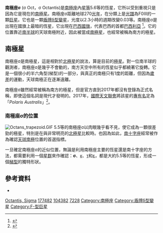 {{Starbox begin
| name=南極座σ}}
{{Starbox image
| image=[[Image:Octans_01.gif|250px]]
| caption=南極座與周邊，南極座σ在圖中以藍色標示著<br>(點擊可以看放大的全圖。) }}
{{Starbox observe
| epoch=J2000
| ra=21<sup>h</sup> 08<sup>m</sup> 46.8<sup>s</sup>
| dec=-88° 57′ 23″
| appmag_v=5.42
| constell=[[南極座|南極座]] }}
{{Starbox character
| class=F0 III
| b-v=0.27
| u-b=0.13
| variable=[[盾牌δ型變星|盾牌座δ]] }}
{{Starbox astrometry
| radial_v=+11.9
| prop_mo_ra=25.96
| prop_mo_dec=5.02
| parallax=12.07
| p_error=0.48
| dist_ly=270
| dist_pc=83
| absmag_v=0.83 }}
{{Starbox catalog
| names=Polaris Australis, [[Harvard_Revised_catalogue|HR]] 7228, [[Henry_Draper_catalogue|HD]] 177482, [[Smithsonian_Astrophysical_Observatory_Star_Catalog|SAO]] 258857, [[Fifth_Fundamental_Catalogue|FK5]] 923, [[Hipparcos_catalogue|HIP]] 104382. }}
{{Starbox reference
| Simbad = HD+177482 }}
{{Starbox end}}

'''南極座σ''' (σ Oct，σ Octantis)是[[南極座|南極座]]內[[視星等|星等]]5.6等的恆星，它所以受到重視只是因為它是現在的[[極星|南極星]]。南極座σ距離地球270[[光年|光年]]，在分類上是[[光谱分析|光譜]]為F0III的一顆[[巨星|巨星]]。它也是一顆[[矮造父變星|盾牌δ型變星]]，光度以2.3小時的週期改變0.03等。南極座σ是出現在國旗上最暗的恆星，它出現在[[巴西國旗|巴西國旗]]，代表巴西的首都[[巴西利亞|巴西利亞]] <ref>{{cite web|title=Astronomy of the Brazilian Flag|url=http://www.fotw.net/flags/br_astro.html|publisher=FOTW Flags Of The World website|archiveurl=https://web.archive.org/web/20090628101130/http://www.fotw.net/flags/br_astro.html|archivedate=2009-06-28|dead-url=yes|accessdate=2010-10-01}}</ref>。它的位置靠近[[南半球|南半球]]的天球南極附近，因此被當成[[極星|南極星]]，也經常被稱為南方的極星。

== 南極星 ==

南極座σ是南極星，這是相對於[[北極星|北極星]]的說法，算是目前的[[極星|極星]]。對一位南半球的觀測者，南極座σ是幾乎不會動的，南方天空中所有的恆星似乎都繞著它旋轉。它是一個很小的半六角型(梯型)的一部分，與真正的南極只有1度的距離，但因為[[分點歲差|歲差]]的運動，天球南極正在逐漸遠離。

南極座σ雖然經常被稱為南方的極星，但是官方直到2017年都沒有登錄為正式名稱，即使這個名詞是現代才發明的。2017年，[[國際天文聯會|國際天文聯會]]將該星的[[專有名稱|專有名]]定為「''Polaris Australis''」<ref>{{Cite web|title=IAU Catalog of Star Names|url=http://www.pas.rochester.edu/~emamajek/WGSN/IAU-CSN.txt|accessdate=2022年4月7日|date=2017-11-19|publisher=IAU|archive-date=2018-07-07|archive-url=https://web.archive.org/web/20180707180747/http://www.pas.rochester.edu/~emamajek/WGSN/IAU-CSN.txt}}</ref>。

===南極座σ的位置 ===

[[Image:Octans_trapezoid.GIF|thumb]]
5.5等的南極座σ以肉眼幾乎看不見，使它成為一顆很差勁的極星，特別是在與非常明亮的[[北極星|北極星]]比較時。也因為如此，[[南十字座|南十字座]]經常被作為確認[[極星|天球南極]]位置的首選指標。

一旦確定南極座σ的近似位置，無論是利用南極座主要的恆星還是南十字座的方法，都需要利用一個[[星群|星群]]來作確認：'''σ'''、[[南極座κ|κ]]、[[南極座τ|τ]]和[[南極座ε|ε]]，都是大約5.5等的恆星，形成一個[[梯型|梯型]]的獨特形狀。

== 參考資料 ==
<references/>
* {{cite web  | title=HD 177482 -- Variable Star  | work=SIMBAD Astronomical Database  | url=http://simbad.u-strasbg.fr/sim-id.pl?protocol=html&Ident=Sigma+Octantis&NbIdent=1&Radius=10&Radius.unit=arcmin&CooFrame=FK5&CooEpoch=2000&CooEqui=2000&output.max=all&o.catall=on&output.mesdisp=N&Bibyear1=1983&Bibyear2=2005&Frame1=FK5&Frame2=FK4&Frame3=G&Equi1=2000.0&Equi2=1950.0&Equi3=2000.0&Epoch1=2000.0&Epoch2=1950.0&Epoch3=2000.0  | accessdate=2005-11-05  | archive-date=2012-03-15  | archive-url=https://www.webcitation.org/66ArRduNO?url=http://simbad.u-strasbg.fr/simbad/sim-id?Ident=Sigma+Octantis  | dead-url=no  }}

{{南極座恆星}}
[[Category:拜耳天體|Octantis, Sigma]]
[[Category:Henry_Draper目錄天體|177482]]
[[Category:HIP天體|104382]]
[[Category:HR天體|7228]]
[[Category:南極座|Category:南極座]]
[[Category:盾牌δ型變星|Category:盾牌δ型變星]]
[[Category:F-型巨星|Category:F-型巨星]]